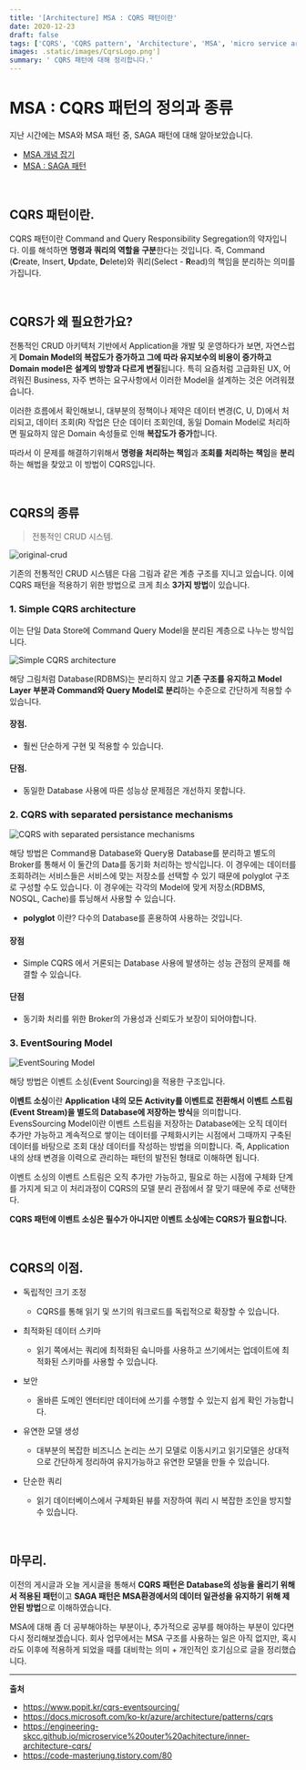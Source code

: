 ```yaml
---
title: '[Architecture] MSA : CQRS 패턴이란'
date: 2020-12-23
draft: false
tags: ['CQRS', 'CQRS pattern', 'Architecture', 'MSA', 'micro service architecture', 'Pattern']
images: .static/images/CqrsLogo.png']
summary: ' CQRS 패턴에 대해 정리합니다.'
---
```


# MSA : CQRS 패턴의 정의과 종류

지난 시간에는 MSA와 MSA 패턴 중, SAGA 패턴에 대해 알아보았습니다.

- [MSA 개념 잡기](Azderica.github.io/00-architecture-msa/)
- [MSA : SAGA 패턴](Azderica.github.io/01-architecture-msa/)

<br />

## CQRS 패턴이란.

CQRS 패턴이란 Command and Query Responsibility Segregation의 약자입니다. 이를 해석하면 **명령과 쿼리의 역할을 구분**한다는 것입니다. 즉, Command (**C**reate, Insert, **U**pdate, **D**elete)와 쿼리(Select - **R**ead)의 책임을 분리하는 의미를 가집니다.

<br />

## CQRS가 왜 필요한가요?

전통적인 CRUD 아키텍처 기반에서 Application을 개발 및 운영하다가 보면, 자연스럽게 **Domain Model의 복잡도가 증가하고 그에 따라 유지보수의 비용이 증가하고 Domain model은 설계의 방향과 다르게 변질**됩니다. 특히 요즘처럼 고급화된 UX, 어려워진 Business, 자주 변하는 요구사항에서 이러한 Model을 설계하는 것은 어려워졌습니다.

이러한 흐름에서 확인해보니, 대부분의 정책이나 제약은 데이터 변경(C, U, D)에서 처리되고, 데이터 조회(R) 작업은 단순 데이터 조회인데, 동일 Domain Model로 처리하면 필요하지 않은 Domain 속성들로 인해 **복잡도가 증가**합니다.

따라서 이 문제를 해결하기위해서 **명령을 처리하는 책임**과 **조회를 처리하는 책임**을 **분리**하는 해법을 찾았고 이 방법이 CQRS입니다.

<br />

## CQRS의 종류

> 전통적인 CRUD 시스템.

![original-crud](https://user-images.githubusercontent.com/42582516/103001594-b0cfe380-4570-11eb-8166-ab5f026e534a.png)

기존의 전통적인 CRUD 시스템은 다음 그림과 같은 계층 구조를 지니고 있습니다. 이에 CQRS 패턴을 적용하기 위한 방법으로 크게 최소 **3가지 방법**이 있습니다.

### 1. Simple CQRS architecture

이는 단일 Data Store에 Command Query Model을 분리된 계층으로 나누는 방식입니다.

![Simple CQRS architecture](https://user-images.githubusercontent.com/42582516/103002233-df9a8980-4571-11eb-9156-a6d3675bc07b.png)

해당 그림처럼 Database(RDBMS)는 분리하지 않고 **기존 구조를 유지하고 Model Layer 부분과 Command와 Query Model로 분리**하는 수준으로 간단하게 적용할 수 있습니다.

#### 장점.

- 훨씬 단순하게 구현 및 적용할 수 있습니다.

#### 단점.

- 동일한 Database 사용에 따른 성능상 문제점은 개선하지 못합니다.

### 2. CQRS with separated persistance mechanisms

![CQRS with separated persistance mechanisms](https://user-images.githubusercontent.com/42582516/103002567-79facd00-4572-11eb-8d8a-723176ff0e35.png)

해당 방법은 Command용 Database와 Query용 Database를 분리하고 별도의 Broker를 통해서 이 둘간의 Data를 동기화 처리하는 방식입니다. 이 경우에는 데이터를 조회하려는 서비스들은 서비스에 맞는 저장소를 선택할 수 있기 때문에 polyglot 구조로 구성할 수도 있습니다. 이 경우에는 각각의 Model에 맞게 저장소(RDBMS, NOSQL, Cache)를 튜닝해서 사용할 수 있습니다.

- **polyglot** 이란? 다수의 Database를 혼용하여 사용하는 것입니다.

#### 장점

- Simple CQRS 에서 거론되는 Database 사용에 발생하는 성능 관점의 문제를 해결할 수 있습니다.

#### 단점

- 동기화 처리를 위한 Broker의 가용성과 신뢰도가 보장이 되어야합니다.

### 3. EventSouring Model

![EventSouring Model](https://user-images.githubusercontent.com/42582516/103003262-ceeb1300-4573-11eb-8591-f4ceb1a7312e.png)

해당 방법은 이벤트 소싱(Event Sourcing)을 적용한 구조입니다.

**이벤트 소싱**이란 **Application 내의 모든 Activity를 이벤트로 전환해서 이벤트 스트림(Event Stream)을 별도의 Database에 저장하는 방식**을 의미합니다. EvensSourcing Model이란 이벤트 스트림을 저장하는 Database에는 오직 데이터 추가만 가능하고 계속적으로 쌓이는 데이터를 구체화시키는 시점에서 그때까지 구축된 데이터를 바탕으로 조회 대상 데이터를 작성하는 방법을 의미합니다. 즉, Application 내의 상태 변경을 이력으로 관리하는 패턴의 발전된 형태로 이해하면 됩니다.

이벤트 소싱의 이벤트 스트림은 오직 추가만 가능하고, 필요로 하는 시점에 구체화 단계를 가지게 되고 이 처리과정이 CQRS의 모델 분리 관점에서 잘 맞기 때문에 주로 선택한다.

**CQRS 패턴에 이벤트 소싱은 필수가 아니지만 이벤트 소싱에는 CQRS가 필요합니다.**

<br />

## CQRS의 이점.

- 독립적인 크기 조정

  - CQRS를 통해 읽기 및 쓰기의 워크로드를 독립적으로 확장할 수 있습니다.

- 최적화된 데이터 스키마

  - 읽기 쪽에서는 쿼리에 최적화된 슼니마를 사용하고 쓰기에서는 업데이트에 최적화된 스키마를 사용할 수 있습니다.

- 보안

  - 올바른 도메인 엔터티만 데이터에 쓰기를 수행할 수 있는지 쉽게 확인 가능합니다.

- 유연한 모델 생성

  - 대부분의 복잡한 비즈니스 논리는 쓰기 모델로 이동시키고 읽기모델은 상대적으로 간단하게 정리하여 유지가능하고 유연한 모델을 만들 수 있습니다.

- 단순한 쿼리
  - 읽기 데이터베이스에서 구체화된 뷰를 저장하여 쿼리 시 복잡한 조인을 방지할 수 있습니다.

<br />

## 마무리.

이전의 게시글과 오늘 게시글을 통해서 **CQRS 패턴은 Database의 성능을 올리기 위해서 적용된 패턴**이고 **SAGA 패턴은 MSA환경에서의 데이터 일관성을 유지하기 위해 제안된 방법**으로 이해하였습니다.

MSA에 대해 좀 더 공부해야하는 부분이나, 추가적으로 공부를 해야하는 부분이 있다면 다시 정리해보겠습니다. 회사 업무에서는 MSA 구조를 사용하는 일은 아직 없지만, 혹시라도 이후에 적용하게 되었을 때를 대비학는 의미 + 개인적인 호기심으로 글을 정리했습니다.

---

**출처**

- https://www.popit.kr/cqrs-eventsourcing/
- https://docs.microsoft.com/ko-kr/azure/architecture/patterns/cqrs
- https://engineering-skcc.github.io/microservice%20outer%20achitecture/inner-architecture-cqrs/
- https://code-masterjung.tistory.com/80
